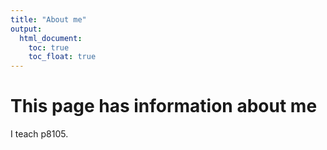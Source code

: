 ```yaml
---
title: "About me"
output: 
  html_document:
    toc: true
    toc_float: true
---
```


# This page has information about me

I teach p8105.  

 

